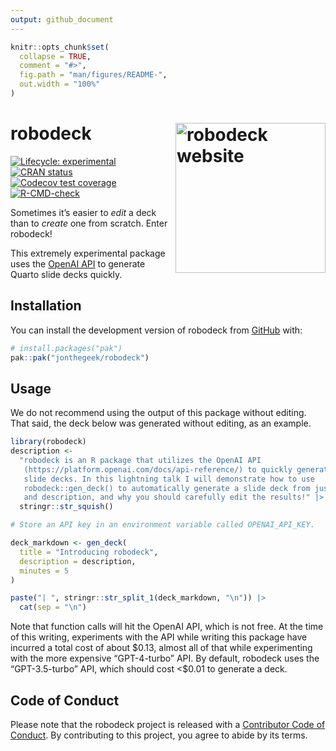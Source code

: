 ```yaml
---
output: github_document
---
```


<!-- README.md is generated from README.Rmd. Please edit that file -->

```r
knitr::opts_chunk$set(
  collapse = TRUE,
  comment = "#>",
  fig.path = "man/figures/README-",
  out.width = "100%"
)
```

# robodeck <a href="https://jonthegeek.github.io/robodeck/"><img src="man/figures/logo.svg" align="right" height="240" alt="robodeck website" /></a>

<!-- badges: start -->
[![Lifecycle: experimental](https://img.shields.io/badge/lifecycle-experimental-orange.svg)](https://lifecycle.r-lib.org/articles/stages.html#experimental)
[![CRAN status](https://www.r-pkg.org/badges/version/robodeck)](https://CRAN.R-project.org/package=robodeck)
[![Codecov test coverage](https://codecov.io/gh/jonthegeek/robodeck/branch/main/graph/badge.svg)](https://app.codecov.io/gh/jonthegeek/robodeck?branch=main)
[![R-CMD-check](https://github.com/jonthegeek/robodeck/actions/workflows/R-CMD-check.yaml/badge.svg)](https://github.com/jonthegeek/robodeck/actions/workflows/R-CMD-check.yaml)
<!-- badges: end -->

Sometimes it's easier to *edit* a deck than to *create* one from scratch.
Enter robodeck!

This extremely experimental package uses the [OpenAI API](https://platform.openai.com/docs/api-reference/) to generate Quarto slide decks quickly.

## Installation

You can install the development version of robodeck from [GitHub](https://github.com/) with:

``` r
# install.packages("pak")
pak::pak("jonthegeek/robodeck")
```

## Usage

We do not recommend using the output of this package without editing.
That said, the deck below was generated without editing, as an example.

```r
library(robodeck)
description <- 
  "robodeck is an R package that utilizes the OpenAI API 
   (https://platform.openai.com/docs/api-reference/) to quickly generate Quarto 
   slide decks. In this lightning talk I will demonstrate how to use 
   robodeck::gen_deck() to automatically generate a slide deck from just a title 
   and description, and why you should carefully edit the results!" |> 
  stringr::str_squish()

# Store an API key in an environment variable called OPENAI_API_KEY.

deck_markdown <- gen_deck(
  title = "Introducing robodeck",
  description = description,
  minutes = 5
)
```

```r
paste("| ", stringr::str_split_1(deck_markdown, "\n")) |> 
  cat(sep = "\n")
```

Note that function calls will hit the OpenAI API, which is not free.
At the time of this writing, experiments with the API while writing this package have incurred a total cost of about $0.13, almost all of that while experimenting with the more expensive "GPT-4-turbo" API.
By default, robodeck uses the "GPT-3.5-turbo" API, which should cost <$0.01 to generate a deck.

## Code of Conduct

Please note that the robodeck project is released with a [Contributor Code of Conduct](https://jonthegeek.github.io/robodeck/CODE_OF_CONDUCT.html). By contributing to this project, you agree to abide by its terms.
